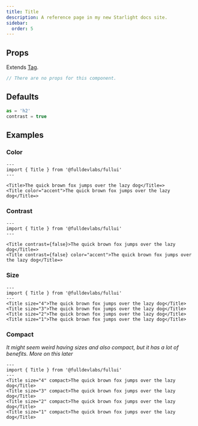 ```yaml
---
title: Title
description: A reference page in my new Starlight docs site.
sidebar:
  order: 5
---
```


## Props
Extends [Tag](/components/tag).
```ts
// There are no props for this component.
```

## Defaults
```js
as = 'h2' 
contrast = true
```

## Examples
### Color
```astro live
---
import { Title } from '@fulldevlabs/fullui'
---

<Title>The quick brown fox jumps over the lazy dog</Title=>   
<Title color="accent">The quick brown fox jumps over the lazy dog</Title=>  
```

### Contrast
```astro live
---
import { Title } from '@fulldevlabs/fullui'
---

<Title contrast={false}>The quick brown fox jumps over the lazy dog</Title=>   
<Title contrast={false} color="accent">The quick brown fox jumps over the lazy dog</Title=>  
```

### Size
```astro live
---
import { Title } from '@fulldevlabs/fullui'
---
<Title size="4">The quick brown fox jumps over the lazy dog</Title>   
<Title size="3">The quick brown fox jumps over the lazy dog</Title>   
<Title size="2">The quick brown fox jumps over the lazy dog</Title>  
<Title size="1">The quick brown fox jumps over the lazy dog</Title>   
```

### Compact
*It might seem weird having sizes and also compact, but it has a lot of benefits. More on this later*
```astro live
---
import { Title } from '@fulldevlabs/fullui'
---
<Title size="4" compact>The quick brown fox jumps over the lazy dog</Title>   
<Title size="3" compact>The quick brown fox jumps over the lazy dog</Title>   
<Title size="2" compact>The quick brown fox jumps over the lazy dog</Title>  
<Title size="1" compact>The quick brown fox jumps over the lazy dog</Title>   
```
